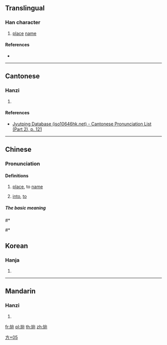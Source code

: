 ==Translingual==

===Han character===
{{Han char|rn=70|rad=方|as=05|sn=9|four=|canj=YSIF|ids=⿰方厼}}

# [[place]] [[name]]

====References====
* {{Han ref|kx=0482.101|dj=0844.060|hdz=32177.011|uh=65C0|ud=26048}}

----

==Cantonese==

===Hanzi===
{{yue-hanzi|jyut=[[ji5]]|y=yi5}}

# {{defn|lang=yue|sort=方05}}

====References====
* [http://www.iso10646hk.net/jp/document/download.jsp Jyutping Database (iso10646hk.net) - Cantonese Pronunciation List (Part 2), p. 121]

----

==Chinese==

===Pronunciation===
{{zh-pron
|m=mie
|ma=y
|c=ji5
|h=pfs=
|md=
|mn=
|w=
|mc=
|oc=
|cat=
}}

====Definitions====
{{zh-hanzi}}

#  [[place]], to [[name]]
# {{qualifier|to turn, to transform}} [[into]], [[to]]
=====The basic meaning=====
#* {{zh-usex|句'''讀{dòu}''' 接讀詞：'''為{wéi}''''''旀{mie}'''。|Then read the words: punctuation.}}
#* {{zh-usex|韓國 新羅 地名：'''旀{mie}'''知縣。|Xinluo county magistrate place: South korea.}}

==Korean==

===Hanja===
{{ko-hanja|hangeul=[[며]]|eumhun=|rv=myeo|mr=myŏ|y=mye}}

# {{defn|lang=ko|sort=方05}}

----

==Mandarin==

===Hanzi===
{{cmn-hanzi|pin=[[mie]] ([[mie5]])|wg=me<sup>5</sup>}}

# {{defn|lang=cmn|sort=方05}}

[[Category:Korean-only CJKV Characters|方+05]]

[[fr:旀]]
[[pl:旀]]
[[th:旀]]
[[zh:旀]]